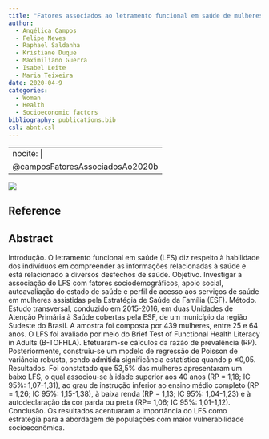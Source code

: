 ```yaml
---
title: "Fatores associados ao letramento funcional em saúde de mulheres atendidas pela Estratégia de Saúde da Família"
author:
  - Angélica Campos
  - Felipe Neves
  - Raphael Saldanha
  - Kristiane Duque
  - Maximiliano Guerra
  - Isabel Leite
  - Maria Teixeira
date: 2020-04-9
categories: 
  - Woman
  - Health
  - Socioeconomic factors
bibliography: publications.bib
csl: abnt.csl
---
```


---
nocite: |
  @camposFatoresAssociadosAo2020b
---

![](images/Screenshot from 2023-10-02 13-23-15.png)

## Reference

::: {#refs}
:::

## Abstract

Introdução. O letramento funcional em saúde (LFS) diz respeito à habilidade dos indivíduos em compreender as informações relacionadas à saúde e está relacionado a diversos desfechos de saúde. Objetivo. Investigar a associação do LFS com fatores sociodemográficos, apoio social, autoavaliação do estado de saúde e perfil de acesso aos serviços de saúde em mulheres assistidas pela Estratégia de Saúde da Família (ESF). Método. Estudo transversal, conduzido em 2015-2016, em duas Unidades de Atenção Primária à Saúde cobertas pela ESF, de um município da região Sudeste do Brasil. A amostra foi composta por 439 mulheres, entre 25 e 64 anos. O LFS foi avaliado por meio do Brief Test of Functional Health Literacy in Adults (B-TOFHLA). Efetuaram-se cálculos da razão de prevalência (RP). Posteriormente, construiu-se um modelo de regressão de Poisson de variância robusta, sendo admitida significância estatística quando p ≤0,05. Resultados. Foi constatado que 53,5% das mulheres apresentaram um baixo LFS, o qual associou-se à idade superior aos 40 anos (RP = 1,18; IC 95%: 1,07-1,31), ao grau de instrução inferior ao ensino médio completo (RP = 1,26; IC 95%: 1,15-1,38), à baixa renda (RP = 1,13; IC 95%: 1,04-1,23) e à autodeclaração da cor parda ou preta (RP= 1,06; IC 95%: 1,01-1,12). Conclusão. Os resultados acentuaram a importância do LFS como estratégia para a abordagem de populações com maior vulnerabilidade socioeconômica.
